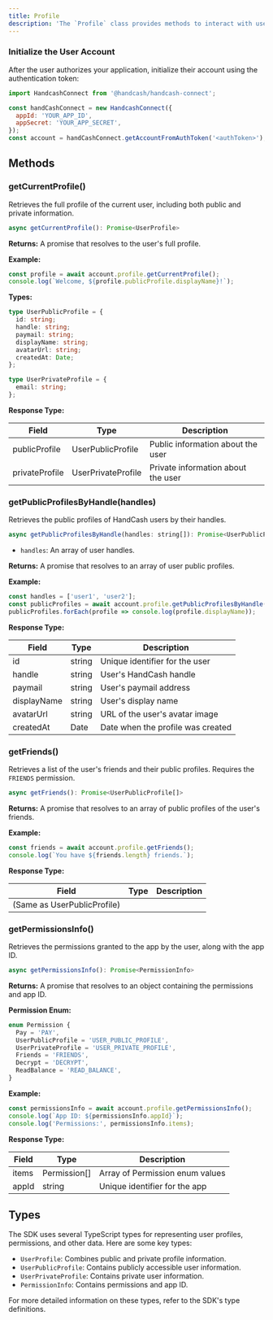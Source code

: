 ```yaml
---
title: Profile
description: 'The `Profile` class provides methods to interact with user profiles in the HandCash Connect SDK.'
---
```


### Initialize the User Account

After the user authorizes your application, initialize their account using the authentication token:
```javascript
import HandcashConnect from '@handcash/handcash-connect';

const handCashConnect = new HandcashConnect({
  appId: 'YOUR_APP_ID',
  appSecret: 'YOUR_APP_SECRET',
});
const account = handCashConnect.getAccountFromAuthToken('<authToken>');
```

## Methods

### getCurrentProfile()

Retrieves the full profile of the current user, including both public and private information.

```javascript
async getCurrentProfile(): Promise<UserProfile>
```

**Returns:** A promise that resolves to the user's full profile.

**Example:**

```javascript
const profile = await account.profile.getCurrentProfile();
console.log(`Welcome, ${profile.publicProfile.displayName}!`);
```

**Types:**

```typescript
type UserPublicProfile = {
  id: string;
  handle: string;
  paymail: string;
  displayName: string;
  avatarUrl: string;
  createdAt: Date;
};

type UserPrivateProfile = {
  email: string;
};
```

**Response Type:**

| Field | Type | Description |
|-------|------|-------------|
| publicProfile | UserPublicProfile | Public information about the user |
| privateProfile | UserPrivateProfile | Private information about the user |

### getPublicProfilesByHandle(handles)

Retrieves the public profiles of HandCash users by their handles.

```javascript
async getPublicProfilesByHandle(handles: string[]): Promise<UserPublicProfile[]>
```

- `handles`: An array of user handles.

**Returns:** A promise that resolves to an array of user public profiles.

**Example:**

```javascript
const handles = ['user1', 'user2'];
const publicProfiles = await account.profile.getPublicProfilesByHandle(handles);
publicProfiles.forEach(profile => console.log(profile.displayName));
```

**Response Type:**

| Field | Type | Description |
|-------|------|-------------|
| id | string | Unique identifier for the user |
| handle | string | User's HandCash handle |
| paymail | string | User's paymail address |
| displayName | string | User's display name |
| avatarUrl | string | URL of the user's avatar image |
| createdAt | Date | Date when the profile was created |

### getFriends()

Retrieves a list of the user's friends and their public profiles. Requires the `FRIENDS` permission.

```javascript
async getFriends(): Promise<UserPublicProfile[]>
```

**Returns:** A promise that resolves to an array of public profiles of the user's friends.

**Example:**

```javascript
const friends = await account.profile.getFriends();
console.log(`You have ${friends.length} friends.`);
```

**Response Type:**

| Field | Type | Description |
|-------|------|-------------|
| (Same as UserPublicProfile) | | |


### getPermissionsInfo()

Retrieves the permissions granted to the app by the user, along with the app ID.

```javascript
async getPermissionsInfo(): Promise<PermissionInfo>
```

**Returns:** A promise that resolves to an object containing the permissions and app ID.

**Permission Enum:**

```typescript
enum Permission {
  Pay = 'PAY',
  UserPublicProfile = 'USER_PUBLIC_PROFILE',
  UserPrivateProfile = 'USER_PRIVATE_PROFILE',
  Friends = 'FRIENDS',
  Decrypt = 'DECRYPT',
  ReadBalance = 'READ_BALANCE',
}
```

**Example:**

```javascript
const permissionsInfo = await account.profile.getPermissionsInfo();
console.log(`App ID: ${permissionsInfo.appId}`);
console.log('Permissions:', permissionsInfo.items);
```

**Response Type:**

| Field | Type | Description |
|-------|------|-------------|
| items | Permission[] | Array of Permission enum values |
| appId | string | Unique identifier for the app |

## Types

The SDK uses several TypeScript types for representing user profiles, permissions, and other data. Here are some key types:

- `UserProfile`: Combines public and private profile information.
- `UserPublicProfile`: Contains publicly accessible user information.
- `UserPrivateProfile`: Contains private user information.
- `PermissionInfo`: Contains permissions and app ID.

For more detailed information on these types, refer to the SDK's type definitions.